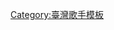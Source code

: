 {{Navbox musical artist
| name  = 徐若瑄
| title = [[徐若瑄]]
| state = {{{state|autocollapse}}}
| bodyclass = hlist
| background = solo_singer
| above =
| group1 = 錄音室專輯
| list1 = {{Navbox musical artist|border=child
| group1 = 國語
| list1 = 
* [[大麻煩]] (1998)
* [[不敗的戀人]] (1999)
* [[假扮的天使]] (2000)
* [[我愛你×4]] (2003)
* [[狠狠愛]] (2005)
* [[Vivi and...]] (2006)
| group2 = 日語
| list2 = 
* [[天使·想]] (1996)
* [[不敗的戀人|不敗の恋人]] (2000)
* [[Natural Beauty]] (2011)
| group3 = 韓語
| list3 = 
* [[천사미소녀]] (1996)}}
| group2 = 單曲
| list2 = 
* くちびるの神話 (1995)
* 共犯者 (1996)
* 8月のバレンタイン (1996)
* MARRY ME? (2001)
* Beautiful Day (2010)
* NICE AND NAUGHTY (2010)
* 敬女人 (2014)
| group3 = 精選
| list3 = 
* 愛的瑄言 (2001)
* 夢幻珍藏 (2006)
* Love Vivian 最愛是V 新歌+精選 (2007)
* 絕對收藏:徐若瑄 (2008)
*[[I’m V]] (2020)
| group4 = 組合/樂團唱片
| list4 = {{Navbox musical artist|border=child
| group1 = 少女隊
| list1 = 
* [[我的心要去旅行]] (1991)
* [[偏愛你的心]] (1992)
| group2 = 黑色餅乾
| list2 = 
* Stamina 鬪志 <sup>單曲</sup> (1997)
* Timing 時機 <sup>單曲</sup> (1998)
* Relax 輕鬆 <sup>單曲</sup> (1998)
* Bye Bye 再見 <sup>單曲</sup> (1999)
* [[LIFE 生機]] (1999)
| group3 = the d.e.p
| list3 =
* Mr.No Problem <sup>單曲</sup> (2001)
* [[地球的病気-We are the d.e.p-]] (2001)
* ITAI <sup>單曲</sup> (2001)
* RAINBOW / MOON SMILE <sup>單曲</sup> (2011)
| group4 = Vivian or Kazuma
| list4 =
* [[moment (Vivian or Kazuma歌曲)|moment]] <sup>單曲</sup> (2003)}}
}}<noinclude>
[[Category:臺灣歌手模板]]
</noinclude>
